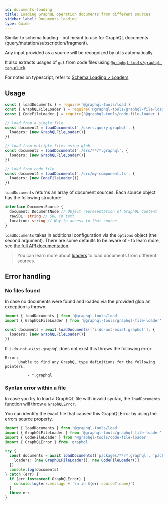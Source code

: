 ```yaml
---
id: documents-loading
title: Loading GraphQL operation documents from different sources
sidebar_label: Documents loading
type: Guide
---
```


Similar to schema loading - but meant to use for GraphQL documents (query/mutation/subscription/fragment).

Any input provided as a source will be recognized by utils automatically.

It also extracts usages of `gql` from code files using [`@graphql-tools/graphql-tag-pluck`](/docs/graphql-tag-pluck).

For notes on typescript, refer to [Schema Loading > Loaders](/docs/schema-loading#loaders)

## Usage

```ts
const { loadDocuments } = require('@graphql-tools/load')
const { GraphQLFileLoader } = require('@graphql-tools/graphql-file-loader')
const { CodeFileLoader } = require('@graphql-tools/code-file-loader')

// load from a single file
const document2 = loadDocuments('./users.query.graphql', {
  loaders: [new GraphQLFileLoader()]
})

// load from multiple files using glob
const document3 = loadDocuments('./src/**/*.graphql', {
  loaders: [new GraphQLFileLoader()]
})

// load from code file
const document4 = loadDocuments('./src/my-component.ts', {
  loaders: [new CodeFileLoader()]
})
```

`loadDocuments` returns an array of document sources. Each source object has the following structure:

```ts
interface DocumentSource {
  document: DocumentNode // Object representation of GraphQL Content
  rawSDL: string // SDL in text
  location: string // Way to access to that source
}
```

`loadDocuments` takes in additional configuration via the `options` object (the second argument). There are some defaults to be aware of - to learn more, see [the full API documentation](/docs/api/modules/load/#loaddocuments).

> You can learn more about [loaders](/docs/loaders) to load documents from different sources.

## Error handling

### No files found

In case no documents were found and loaded via the provided glob an exception is thrown.

```ts
import { loadDocuments } from '@graphql-tools/load'
import { GraphQLFileLoader } from '@graphql-tools/graphql-file-loader'

const documents = await loadDocuments(['i-do-not-exist.graphql'], {
  loaders: [new GraphQLFileLoader()]
})
```

If `i-do-not-exist.graphql` does not exist this throws the following error:

```
Error:
      Unable to find any GraphQL type definitions for the following pointers:

          - *.graphql
```

### Syntax error within a file

In case you try to load a GraphQL file with invalid syntax, the `loadDocuments` function will throw a `GraphQLError`.

You can identify the exact file that caused this GraphQLError by using the errors source property.

```ts
import { loadDocuments } from '@graphql-tools/load'
import { GraphQLFileLoader } from '@graphql-tools/graphql-file-loader'
import { CodeFileLoader } from '@graphql-tools/code-file-loader'
import { GraphQLError } from 'graphql'

try {
  const documents = await loadDocuments(['packages/**/*.graphql', 'packages/**/*.ts(x)'], {
    loaders: [new GraphQLFileLoader(), new CodeFileLoader()]
  })
  console.log(documents)
} catch (err) {
  if (err instanceof GraphQLError) {
    console.log(err.message + `\n in ${err.source?.name}`)
  }
  throw err
}
```
